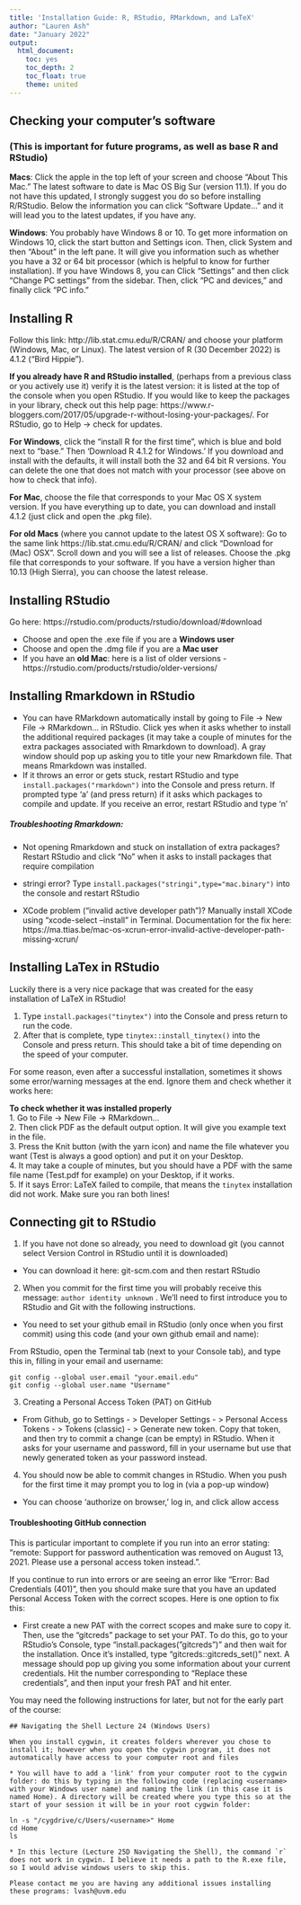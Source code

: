 ```yaml
---
title: 'Installation Guide: R, RStudio, RMarkdown, and LaTeX'
author: "Lauren Ash"
date: "January 2022"
output:
  html_document: 
    toc: yes
    toc_depth: 2
    toc_float: true
    theme: united
---
```


## Checking your computer's software 

### (This is important for future programs, as well as base R and RStudio)  

**Macs**: Click the apple in the top left of your screen and choose "About This Mac." The latest software to date is Mac OS Big Sur (version 11.1). If you do not have this updated, I strongly suggest you do so before installing R/RStudio. Below the information you can click "Software Update..." and it will lead you to the latest updates, if you have any.

**Windows**: You probably have Windows 8 or 10. To get more information on Windows 10, click the start button and Settings icon. Then, click System and then "About" in the left pane. It will give you information such as whether you have a 32 or 64 bit processor (which is helpful to know for further installation). If you have Windows 8, you can Click "Settings" and then click "Change PC settings" from the sidebar. Then, click "PC and devices," and finally click "PC info."

## Installing R
Follow this link: http://lib.stat.cmu.edu/R/CRAN/ and choose your platform (Windows, Mac, or Linux). The latest version of R (30 December 2022) is 4.1.2 ("Bird Hippie").   

**If you already have R and RStudio installed**, (perhaps from a previous class or you actively use it) verify it is the latest version: it is listed at the top of the console when you open RStudio. If you would like to keep the packages in your library, check out this help page: https://www.r-bloggers.com/2017/05/upgrade-r-without-losing-your-packages/. For RStudio, go to Help -> check for updates.   

**For Windows**, click the "install R for the first time", which is blue and bold next to "base." Then 'Download R 4.1.2 for Windows.' If you download and install with the defaults, it will install both the 32 and 64 bit R versions. You can delete the one that does not match with your processor (see above on how to check that info).

**For Mac**, choose the file that corresponds to your Mac OS X system version. If you have everything up to date, you can download and install 4.1.2 (just click and open the .pkg file).

**For old Macs** (where you cannot update to the latest OS X software):
Go to the same link https://lib.stat.cmu.edu/R/CRAN/ and click “Download for (Mac) OSX”. Scroll down and you will see a list of releases. Choose the .pkg file that corresponds to your software. If you have a version higher than 10.13 (High Sierra), you can choose the latest release.

## Installing RStudio
Go here: https://rstudio.com/products/rstudio/download/#download

* Choose and open the .exe file if you are a **Windows user**
* Choose and open the .dmg file if you are a **Mac user**
* If you have an **old Mac**: here is a list of older versions - https://rstudio.com/products/rstudio/older-versions/


## Installing Rmarkdown in RStudio
* You can have RMarkdown automatically install by going to File -> New File -> RMarkdown... in RStudio. Click yes when it asks whether to install the additional required packages (it may take a couple of minutes for the extra packages associated with Rmarkdown to download). A gray window should pop up asking you to title your new Rmarkdown file. That means Rmarkdown was installed. 
* If it throws an error or gets stuck, restart RStudio and type `install.packages("rmarkdown")` into the Console and press return. If prompted type 'a' (and press return) if it asks which packages to compile and update. If you receive an error, restart RStudio and type 'n'

##### Troubleshooting Rmarkdown:
* Not opening Rmarkdown and stuck on installation of extra packages? Restart RStudio and click "No" when it asks to install packages that require compilation

* stringi error? Type ```install.packages("stringi",type="mac.binary")``` into the console and restart RStudio

* XCode problem ("invalid active developer path")? Manually install XCode using "xcode-select --install" in Terminal. Documentation for the fix here: https://ma.ttias.be/mac-os-xcrun-error-invalid-active-developer-path-missing-xcrun/ 

## Installing LaTex in RStudio
Luckily there is a very nice package that was created for the easy installation of LaTeX in RStudio!     

1. Type ```install.packages("tinytex")``` into the Console and press return to run the code.   
2. After that is complete, type ```tinytex::install_tinytex()``` into the Console and press return. This should take a bit of time depending on the speed of your computer.    

For some reason, even after a successful installation, sometimes it shows some error/warning messages at the end. Ignore them and check whether it works here:

**To check whether it was installed properly**   
1. Go to File -> New File -> RMarkdown...    
2. Then click PDF as the default output option. It will give you example text in the file.   
3. Press the Knit button (with the yarn icon) and name the file whatever you want (Test is always a good option) and put it on your Desktop.   
4. It may take a couple of minutes, but you should have a PDF with the same file name (Test.pdf for example) on your Desktop, if it works.   
5. If it says Error: LaTeX failed to compile, that means the `tinytex` installation did not work. Make sure you ran both lines!  


## Connecting git to RStudio 

1) If you have not done so already, you need to download git (you cannot select Version Control in RStudio until it is downloaded) 

* You can download it here: git-scm.com and then restart RStudio

2) When you commit for the first time you will probably receive this message:
`author identity unknown` . We'll need to first introduce you to RStudio and Git with the following instructions.


* You need to set your github email in RStudio (only once when you first commit) using this code (and your own github email and name):  

From RStudio, open the Terminal tab (next to your Console tab), and type this in, filling in your email and username: 
```
git config --global user.email "your.email.edu"
git config --global user.name "Username"
```

3) Creating a Personal Access Token (PAT) on GitHub

* From Github, go to Settings - > Developer Settings - > Personal Access Tokens - > Tokens (classic) - > Generate new token. Copy that token, and then try to commit a change (can be empty) in RStudio. When it asks for your username and password, fill in your username but use that newly generated token as your password instead. 


4) You should now be able to commit changes in RStudio. When you push for the first time it may prompt you to log in (via a pop-up window)  

* You can choose 'authorize on browser,' log in, and click allow access  


#### Troubleshooting GitHub connection

This is particular important to complete if you run into an error stating: "remote: Support for password authentication was removed on August 13, 2021. Please use a personal access token instead.".

If you continue to run into errors or are seeing an error like "Error: Bad Credentials (401)", then you should make sure that you have an updated Personal Access Token with the correct scopes. Here is one option to fix this:

* First create a new PAT with the correct scopes and make sure to copy it. Then, use the "gitcreds" package to set your PAT. To do this, go to your RStudio's Console, type "install.packages("gitcreds")" and then wait for the installation. Once it's installed, type "gitcreds::gitcreds_set()" next. A message should pop up giving you some information about your current credentials. Hit the number corresponding to "Replace these credentials", and then input your fresh PAT and hit enter. 





You may need the following instructions for later, but not for the early part of the course:

```
## Navigating the Shell Lecture 24 (Windows Users)

When you install cygwin, it creates folders wherever you chose to install it; however when you open the cygwin program, it does not automatically have access to your computer root and files  

* You will have to add a 'link' from your computer root to the cygwin folder: do this by typing in the following code (replacing <username> with your Windows user name) and naming the link (in this case it is named Home). A directory will be created where you type this so at the start of your session it will be in your root cygwin folder:  

ln -s "/cygdrive/c/Users/<username>" Home
cd Home
ls

* In this lecture (Lecture 25D Navigating the Shell), the command `r` does not work in cygwin. I believe it needs a path to the R.exe file, so I would advise windows users to skip this.  

Please contact me you are having any additional issues installing these programs: lvash@uvm.edu
```
